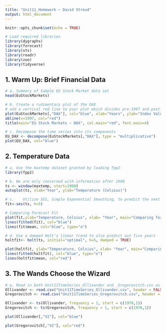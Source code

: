 ```yaml
---
title: "Unit11_Homework ~ David Stroud"
output: html_document
---
```


```r
knitr::opts_chunk$set(echo = TRUE)
```

```r
# Load required libraries
library(dygraphs)
library(forecast)
library(xts)
library(readr)
library(zoo)
library(tidyverse)
```


## 1. Warm Up: Brief Financial Data
```r
# a. Summary of Sample EU Stock Market data set
head(EuStockMarkets)
```

```r
# b. Create a rudimentary plot of the DAX
# add a vertical red line to your plot which divides pre-1997 and post-1997 information
plot(EuStockMarkets[,"DAX"], col="blue", xlab="Years", ylab="Index Value")
abline(v=1997, col="red")
title(main="EU Stock Markets ~ DAX", col.main="red", font.main=4)

```

```r
# c. Decompose the time series into its components 
EU_DAX <- decompose(EuStockMarkets[,"DAX"], type = "multiplicative")
plot(EU_DAX, col="blue")

```

## 2.	Temperature Data
```r
# a. Use the maxtemp dataset granted by loading fpp2
library(fpp2)
```

```r
# b. We are only concerned with information after 1990
ts <- window(maxtemp, start=1990)
autoplot(ts, xlab="Year", ylab="Temperature (Celsius)")
```

```r
# c.	Utilize SES, Simple Exponential Smoothing, to predict the next five years of maximum temperatures in Melbourne.
fit<-ses(ts, h=5)

# Comparing Forecast Fit
plot(fit,ylab="Temperature, Celsius", xlab= "Year", main="Comparing forecast fit")
lines(fitted(fit), col="blue")
lines(fit$mean, col="blue", type="o")
```

```r
# d. Use a damped Holt’s linear trend to also predict out five years
holtfit<- holt(ts, initial="optimal", h=5, damped = TRUE)

plot(holtfit, ylab="Temperature, Celsius", xlab= "Year", main="Comparing forecast fit")
lines(fitted(holtfit), col="blue", type="o")
lines(holtfit$mean, col="red")
```





## 3.	The Wands Choose the Wizard 
```r
# a. Read in both Unit11TimeSeries_Ollivander and _Gregorovitch.csv as two different data frames
Ollivander <- read.csv("Unit11TimeSeries_Ollivander.csv", header = FALSE)
Gregorovitch <- read.csv("Unit11TimeSeries_Gregorovitch.csv", header = FALSE)
```

```r
Ollivander <- ts(Ollivander, frequency = 1, start = c(1970,1))
Gregorovitch <- ts(Gregorovitch, frequency = 1, start = c(1970,1))
```


```r
plot(Ollivander[,"V2"], col="blue")
```


```r
plot(Gregorovitch[,"V2"], col="red")
```











